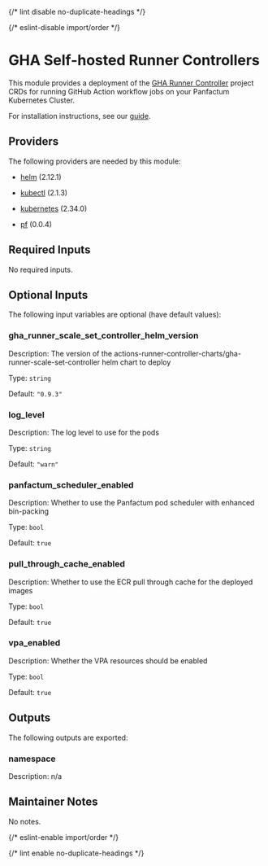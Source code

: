 
{/* lint disable no-duplicate-headings */}

{/* eslint-disable import/order */}

<ModuleHeader name="kube_gha" sourceHref="https://github.com/Panfactum/stack/tree/__PANFACTUM_VERSION_EDGE__/packages/infrastructure/kube_gha" status="beta" type="direct" />

# GHA Self-hosted Runner Controllers

This module provides a deployment of the [GHA Runner Controller](https://docs.github.com/en/actions/hosting-your-own-runners/managing-self-hosted-runners-with-actions-runner-controller/quickstart-for-actions-runner-controller)
project CRDs for running GitHub Action workflow jobs on your Panfactum Kubernetes Cluster.

For installation instructions, see our [guide](/docs/edge/guides/addons/github-actions/installing).

## Providers

The following providers are needed by this module:

* [helm](https://registry.terraform.io/providers/hashicorp/helm/2.12.1/docs) (2.12.1)

* [kubectl](https://registry.terraform.io/providers/alekc/kubectl/2.1.3/docs) (2.1.3)

* [kubernetes](https://registry.terraform.io/providers/hashicorp/kubernetes/2.34.0/docs) (2.34.0)

* [pf](https://registry.terraform.io/providers/panfactum/pf/0.0.4/docs) (0.0.4)

## Required Inputs

No required inputs.

## Optional Inputs

The following input variables are optional (have default values):

### gha\_runner\_scale\_set\_controller\_helm\_version

Description: The version of the actions-runner-controller-charts/gha-runner-scale-set-controller helm chart to deploy

Type: `string`

Default: `"0.9.3"`

### log\_level

Description: The log level to use for the pods

Type: `string`

Default: `"warn"`

### panfactum\_scheduler\_enabled

Description: Whether to use the Panfactum pod scheduler with enhanced bin-packing

Type: `bool`

Default: `true`

### pull\_through\_cache\_enabled

Description: Whether to use the ECR pull through cache for the deployed images

Type: `bool`

Default: `true`

### vpa\_enabled

Description: Whether the VPA resources should be enabled

Type: `bool`

Default: `true`

## Outputs

The following outputs are exported:

### namespace

Description: n/a

## Maintainer Notes

No notes.

{/* eslint-enable import/order */}

{/* lint enable no-duplicate-headings */}
